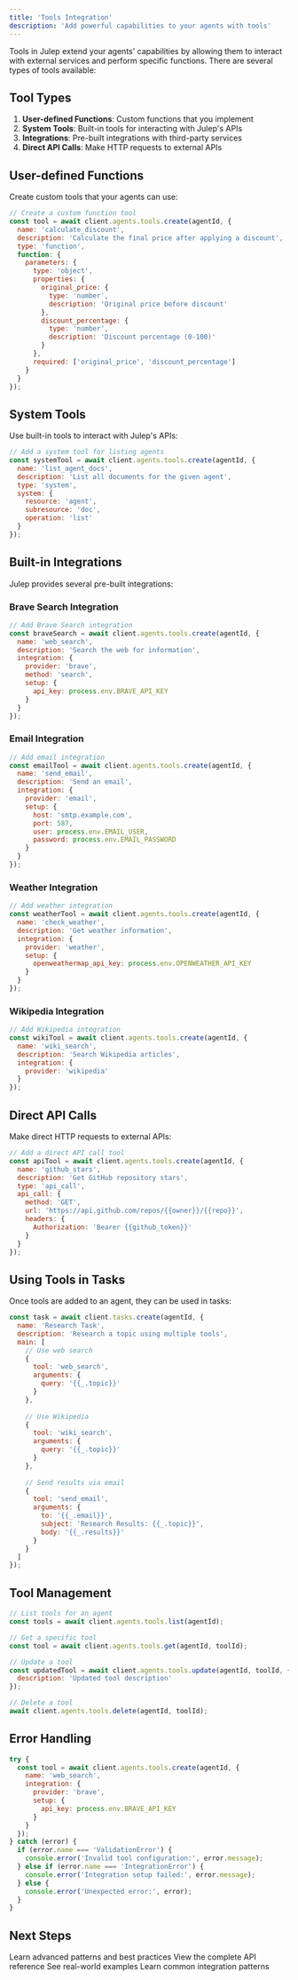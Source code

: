 ```yaml
---
title: 'Tools Integration'
description: 'Add powerful capabilities to your agents with tools'
---
```


Tools in Julep extend your agents' capabilities by allowing them to interact with external services and perform specific functions. There are several types of tools available:

## Tool Types

1. **User-defined Functions**: Custom functions that you implement
2. **System Tools**: Built-in tools for interacting with Julep's APIs
3. **Integrations**: Pre-built integrations with third-party services
4. **Direct API Calls**: Make HTTP requests to external APIs

## User-defined Functions

Create custom tools that your agents can use:

```javascript
// Create a custom function tool
const tool = await client.agents.tools.create(agentId, {
  name: 'calculate_discount',
  description: 'Calculate the final price after applying a discount',
  type: 'function',
  function: {
    parameters: {
      type: 'object',
      properties: {
        original_price: {
          type: 'number',
          description: 'Original price before discount'
        },
        discount_percentage: {
          type: 'number',
          description: 'Discount percentage (0-100)'
        }
      },
      required: ['original_price', 'discount_percentage']
    }
  }
});
```

## System Tools

Use built-in tools to interact with Julep's APIs:

```javascript
// Add a system tool for listing agents
const systemTool = await client.agents.tools.create(agentId, {
  name: 'list_agent_docs',
  description: 'List all documents for the given agent',
  type: 'system',
  system: {
    resource: 'agent',
    subresource: 'doc',
    operation: 'list'
  }
});
```

## Built-in Integrations

Julep provides several pre-built integrations:

### Brave Search Integration

```javascript
// Add Brave Search integration
const braveSearch = await client.agents.tools.create(agentId, {
  name: 'web_search',
  description: 'Search the web for information',
  integration: {
    provider: 'brave',
    method: 'search',
    setup: {
      api_key: process.env.BRAVE_API_KEY
    }
  }
});
```

### Email Integration

```javascript
// Add email integration
const emailTool = await client.agents.tools.create(agentId, {
  name: 'send_email',
  description: 'Send an email',
  integration: {
    provider: 'email',
    setup: {
      host: 'smtp.example.com',
      port: 587,
      user: process.env.EMAIL_USER,
      password: process.env.EMAIL_PASSWORD
    }
  }
});
```

### Weather Integration

```javascript
// Add weather integration
const weatherTool = await client.agents.tools.create(agentId, {
  name: 'check_weather',
  description: 'Get weather information',
  integration: {
    provider: 'weather',
    setup: {
      openweathermap_api_key: process.env.OPENWEATHER_API_KEY
    }
  }
});
```

### Wikipedia Integration

```javascript
// Add Wikipedia integration
const wikiTool = await client.agents.tools.create(agentId, {
  name: 'wiki_search',
  description: 'Search Wikipedia articles',
  integration: {
    provider: 'wikipedia'
  }
});
```

## Direct API Calls

Make direct HTTP requests to external APIs:

```javascript
// Add a direct API call tool
const apiTool = await client.agents.tools.create(agentId, {
  name: 'github_stars',
  description: 'Get GitHub repository stars',
  type: 'api_call',
  api_call: {
    method: 'GET',
    url: 'https://api.github.com/repos/{{owner}}/{{repo}}',
    headers: {
      Authorization: 'Bearer {{github_token}}'
    }
  }
});
```

## Using Tools in Tasks

Once tools are added to an agent, they can be used in tasks:

```javascript
const task = await client.tasks.create(agentId, {
  name: 'Research Task',
  description: 'Research a topic using multiple tools',
  main: [
    // Use web search
    {
      tool: 'web_search',
      arguments: {
        query: '{{_.topic}}'
      }
    },
    
    // Use Wikipedia
    {
      tool: 'wiki_search',
      arguments: {
        query: '{{_.topic}}'
      }
    },
    
    // Send results via email
    {
      tool: 'send_email',
      arguments: {
        to: '{{_.email}}',
        subject: 'Research Results: {{_.topic}}',
        body: '{{_.results}}'
      }
    }
  ]
});
```

## Tool Management

```javascript
// List tools for an agent
const tools = await client.agents.tools.list(agentId);

// Get a specific tool
const tool = await client.agents.tools.get(agentId, toolId);

// Update a tool
const updatedTool = await client.agents.tools.update(agentId, toolId, {
  description: 'Updated tool description'
});

// Delete a tool
await client.agents.tools.delete(agentId, toolId);
```

## Error Handling

```javascript
try {
  const tool = await client.agents.tools.create(agentId, {
    name: 'web_search',
    integration: {
      provider: 'brave',
      setup: {
        api_key: process.env.BRAVE_API_KEY
      }
    }
  });
} catch (error) {
  if (error.name === 'ValidationError') {
    console.error('Invalid tool configuration:', error.message);
  } else if (error.name === 'IntegrationError') {
    console.error('Integration setup failed:', error.message);
  } else {
    console.error('Unexpected error:', error);
  }
}
```

## Next Steps

<CardGroup cols={2}>
  <Card
    title="Advanced Usage"
    icon="graduation-cap"
    href="/sdks/nodejs/advanced-usage"
  >
    Learn advanced patterns and best practices
  </Card>
  <Card
    title="API Reference"
    icon="code"
    href="/api-reference"
  >
    View the complete API reference
  </Card>
  <Card
    title="Examples"
    icon="lightbulb"
    href="/examples"
  >
    See real-world examples
  </Card>
  <Card
    title="Common Patterns"
    icon="puzzle-piece"
    href="/sdks/common/error-handling"
  >
    Learn common integration patterns
  </Card>
</CardGroup> 